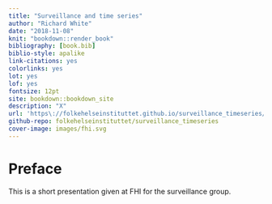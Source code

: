 ```yaml
--- 
title: "Surveillance and time series"
author: "Richard White"
date: "2018-11-08"
knit: "bookdown::render_book"
bibliography: [book.bib]
biblio-style: apalike
link-citations: yes
colorlinks: yes
lot: yes
lof: yes
fontsize: 12pt
site: bookdown::bookdown_site
description: "X"
url: 'https\://folkehelseinstituttet.github.io/surveillance_timeseries/'
github-repo: folkehelseinstituttet/surveillance_timeseries
cover-image: images/fhi.svg
---
```


# Preface {-}

This is a short presentation given at FHI for the surveillance group.
